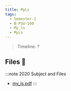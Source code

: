 ```yaml
---
title: MyLs
tags:
  - Semester-1
  - B-PSU-100
  - My_ls
  - MyLs
---
```

> Timeline: ?


## Files 📂

:::note 2020 Subject and Files
- [my_ls.pdf](https://github.com/Studio-17/Epitech-Subjects/raw/main/Semester-1/B-PSU-100/My_ls/MyLs/my_ls.pdf)
:::

